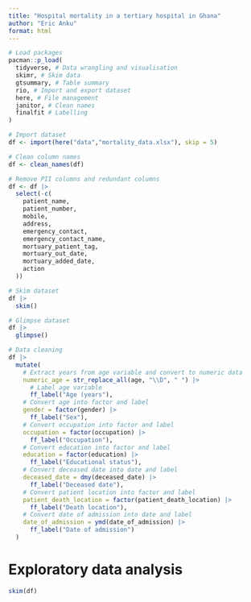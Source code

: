 ```yaml
---
title: "Hospital mortality in a tertiary hospital in Ghana"
author: "Eric Anku"
format: html
---
```


```r
# Load packages
pacman::p_load(
  tidyverse, # Data wrangling and visualisation
  skimr, # Skim data
  gtsummary, # Table summary
  rio, # Import and export dataset
  here, # File management
  janitor, # Clean names
  finalfit # Labelling
)
```

```r
# Import dataset
df <- import(here("data","mortality_data.xlsx"), skip = 5)
```


```r
# Clean column names
df <- clean_names(df)
```

```r
# Remove PII columns and redundant columns
df <- df |> 
  select(-c(
    patient_name,
    patient_number,
    mobile,
    address,
    emergency_contact,
    emergency_contact_name,
    mortuary_patient_tag,
    mortuary_out_date,
    mortuary_added_date,
    action
  ))
```

```r
# Skim dataset
df |>
  skim()
```

```r
# Glimpse dataset
df |>
  glimpse()
```

```r
# Data cleaning 
df |> 
  mutate(
    # Extract years from age variable and convert to numeric data
    numeric_age = str_replace_all(age, "\\D", " ") |>
      # Label age variable
      ff_label("Age (years"), 
    # Convert age into factor and label
    gender = factor(gender) |>
      ff_label("Sex"),
    # Convert occupation into factor and label
    occupation = factor(occupation) |>
      ff_label("Occupation"),
    # Convert education into factor and label
    education = factor(education) |>
      ff_label("Educational status"),
    # Convert deceased date into date and label
    deceased_date = dmy(deceased_date) |>
      ff_label("Deceased date"),
    # Convert patient location into factor and label
    patient_death_location = factor(patient_death_location) |>
      ff_label("Death location"),
    # Convert date of admission into date and label
    date_of_admission = ymd(date_of_admission) |>
      ff_label("Date of admission")
  )
```

# Exploratory data analysis


```r
skim(df)
```


